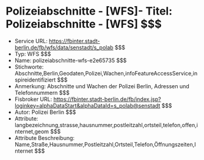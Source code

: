 # Polizeiabschnitte - [WFS]- Titel: Polizeiabschnitte - [WFS] $$$
- Service URL: https://fbinter.stadt-berlin.de/fb/wfs/data/senstadt/s_polab $$$
- Typ: WFS $$$
- Name: polizeiabschnitte-wfs-e2e65735 $$$
- Stichworte: Abschnitte,Berlin,Geodaten,Polizei,Wachen,infoFeatureAccessService,inspireidentifiziert $$$
- Anmerkung: Abschnitte und Wachen der Polizei Berlin, Adressen und Telefonnummern $$$
- Fisbroker URL: https://fbinter.stadt-berlin.de/fb/index.jsp?loginkey=alphaDataStart&alphaDataId=s_polab@senstadt $$$
- Autor: Polizei Berlin $$$
- Attribute: langbezeichnung,strasse,hausnummer,postleitzahl,ortsteil,telefon,offen,internet,geom $$$
- Attribute Beschreibung: Name,Straße,Hausnummer,Postleitzahl,Ortsteil,Telefon,Öffnungszeiten,Internet $$$
